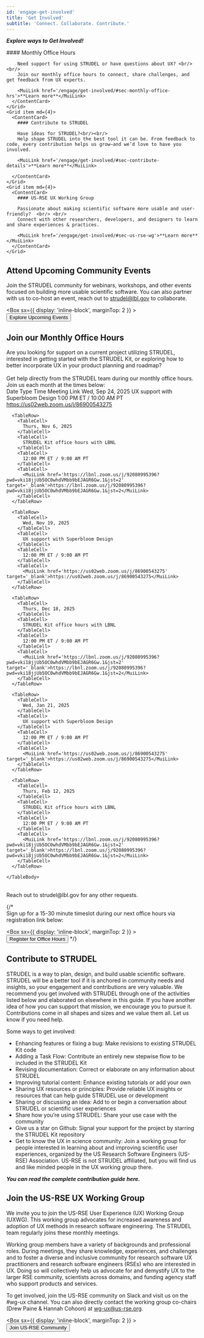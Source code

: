 ```yaml
---
id: 'engage-get-involved'
title: 'Get Involved'
subtitle: 'Connect. Collaborate. Contribute.'
---
```


<Hero>

***Explore ways to Get Involved!***

<Grid container spacing={4}>
    <Grid item md={4}>
      <ContentCard>
        #### Monthly Office Hours

        Need support for using STRUDEL or have questions about UX? <br/> <br/>
        Join our monthly office hours to connect, share challenges, and get feedback from UX experts.
        
        <MuiLink href='/engage/get-involved/#sec-monthly-office-hrs'>**Learn more**</MuiLink>
      </ContentCard>
    </Grid>
    <Grid item md={4}>
      <ContentCard>
        #### Contribute to STRUDEL

        Have ideas for STRUDEL?<br/><br/>
        Help shape STRUDEL into the best tool it can be. From feedback to code, every contribution helps us grow—and we’d love to have you involved.
        
        <MuiLink href='/engage/get-involved/#sec-contribute-details'>**Learn more**</MuiLink>
        
      </ContentCard>
    </Grid>
    <Grid item md={4}>
      <ContentCard>
        #### US-RSE UX Working Group

        Passionate about making scientific software more usable and user-friendly?  <br/> <br/>
        Connect with other researchers, developers, and designers to learn and share experiences & practices.
        
        <MuiLink href='/engage/get-involved/#sec-us-rse-wg'>**Learn more**</MuiLink>
      </ContentCard>
    </Grid>
  </Grid>

</Hero>

<PageContainer>

<h2 id="sec-monthly-office-hrs">Attend Upcoming Community Events</h2>

Join the STRUDEL community for webinars, workshops, and other events focused on building more usable scientific software. 
You can also partner with us to co-host an event, reach out to <MuiLink href='mailto:strudel@lbl.gov' target='_blank'>strudel@lbl.gov</MuiLink> to collaborate.

  <Box
      sx={{
        display: 'inline-block',
        marginTop: 2
      }}
    >
    <Link to="/engage/events">
        <Button variant="contained">
          Explore Upcoming Events
        </Button>
    </Link>
  </Box>
  

<h2 id="sec-monthly-office-hrs">Join our Monthly Office Hours</h2>

Are you looking for support on a current project utilizing STRUDEL, interested in getting started with the STRUDEL Kit, or exploring how to better incorporate UX in your product planning and roadmap? 
<br/><br/>Get help directly from the STRUDEL team during our monthly office hours. Join us each month at the times below:
<br/>
<InfoTable>
    <TableHead>
      <TableRow>
        <TableCell>
          Date
        </TableCell>
        <TableCell>
          Type
        </TableCell>
        <TableCell>
          Time
        </TableCell>
        <TableCell>
          Meeting Link
        </TableCell>
      </TableRow>
    </TableHead>
    <TableBody>
      <TableRow>
        <TableCell>
          Wed, Sep 24, 2025
        </TableCell>
        <TableCell>
          UX support with Superbloom Design
        </TableCell>
        <TableCell>
          1:00 PM ET / 10:00 AM PT
        </TableCell>
        <TableCell>
          <MuiLink href='https://us02web.zoom.us/j/86900543275' target='_blank'>https://us02web.zoom.us/j/86900543275</MuiLink>
        </TableCell>
      </TableRow>
      
      <TableRow>
        <TableCell>
          Thurs, Nov 6, 2025
        </TableCell>
        <TableCell>
          STRUDEL Kit office hours with LBNL
        </TableCell>
        <TableCell>
          12:00 PM ET / 9:00 AM PT
        </TableCell>
        <TableCell>
          <MuiLink href='https://lbnl.zoom.us/j/92080995396?pwd=vki18jjUb5OC0whdVMbb9bEJAGR6Gw.1&jst=2' target='_blank'>https://lbnl.zoom.us/j/92080995396?pwd=vki18jjUb5OC0whdVMbb9bEJAGR6Gw.1&jst=2</MuiLink>
        </TableCell>
      </TableRow>

      <TableRow>
        <TableCell>
          Wed, Nov 19, 2025
        </TableCell>
        <TableCell>
          UX support with Superbloom Design
        </TableCell>
        <TableCell>
          12:00 PM ET / 9:00 AM PT
        </TableCell>
        <TableCell>
          <MuiLink href='https://us02web.zoom.us/j/86900543275' target='_blank'>https://us02web.zoom.us/j/86900543275</MuiLink>
        </TableCell>
      </TableRow>

      <TableRow>
        <TableCell>
          Thurs, Dec 18, 2025
        </TableCell>
        <TableCell>
          STRUDEL Kit office hours with LBNL
        </TableCell>
        <TableCell>
          12:00 PM ET / 9:00 AM PT
        </TableCell>
        <TableCell>
          <MuiLink href='https://lbnl.zoom.us/j/92080995396?pwd=vki18jjUb5OC0whdVMbb9bEJAGR6Gw.1&jst=2' target='_blank'>https://lbnl.zoom.us/j/92080995396?pwd=vki18jjUb5OC0whdVMbb9bEJAGR6Gw.1&jst=2</MuiLink>
        </TableCell>
      </TableRow>

      <TableRow>
        <TableCell>
          Wed, Jan 21, 2025
        </TableCell>
        <TableCell>
          UX support with Superbloom Design
        </TableCell>
        <TableCell>
          12:00 PM ET / 9:00 AM PT
        </TableCell>
        <TableCell>
          <MuiLink href='https://us02web.zoom.us/j/86900543275' target='_blank'>https://us02web.zoom.us/j/86900543275</MuiLink>
        </TableCell>
      </TableRow>

      <TableRow>
        <TableCell>
          Thurs, Feb 12, 2025
        </TableCell>
        <TableCell>
          STRUDEL Kit office hours with LBNL
        </TableCell>
        <TableCell>
          12:00 PM ET / 9:00 AM PT
        </TableCell>
        <TableCell>
          <MuiLink href='https://lbnl.zoom.us/j/92080995396?pwd=vki18jjUb5OC0whdVMbb9bEJAGR6Gw.1&jst=2' target='_blank'>https://lbnl.zoom.us/j/92080995396?pwd=vki18jjUb5OC0whdVMbb9bEJAGR6Gw.1&jst=2</MuiLink>
        </TableCell>
      </TableRow>

    </TableBody>
  </InfoTable>
<br/>
Reach out to  <MuiLink href='mailto:strudel@lbl.gov' target='_blank'>strudel@lbl.gov</MuiLink> for any other requests. 

{/*
<br/>Sign up for a 15-30 minute timeslot during our next office hours via registration link below:

<Box
      sx={{
        display: 'inline-block',
        marginTop: 2
      }}
    >
    <Link to="">
        <Button variant="contained">
          Register for Office Hours
        </Button>
    </Link>
  </Box>
  */}

<h2 id="sec-contribute-details">Contribute to STRUDEL</h2>


STRUDEL is a way to plan, design, and build usable scientific software. STRUDEL will be a better tool if it is anchored in community needs and insights, so your engagement and contributions are very valuable. We recommend you get involved with STRUDEL through one of the activities listed below and elaborated on elsewhere in this guide. If you have another idea of how you can support that mission, we encourage you to pursue it. Contributions come in all shapes and sizes and we value them all. Let us know if you <MuiLink href='https://github.com/strudel-science/strudel-kit/blob/main/CONTRIBUTING.md#getting-help' target='_blank'>need help</MuiLink>.

Some ways to get involved:

- <MuiLink href='https://github.com/strudel-science/strudel-kit/blob/main/CONTRIBUTING.md#proposing-or-adding-a-feature' target='_blank'>Enhancing features</MuiLink> or <MuiLink href='https://github.com/strudel-science/strudel-kit/blob/main/CONTRIBUTING.md#filing-or-fixing-a-bug' target='_blank'>fixing a bug</MuiLink>: Make revisions to existing STRUDEL Kit code
- <MuiLink href='https://github.com/strudel-science/strudel-kit/blob/main/CONTRIBUTING.md#proposing-or-adding-a-new-task-flow' target='_blank'>Adding a Task Flow</MuiLink>: Contribute an entirely new stepwise flow to be included in the STRUDEL Kit
- <MuiLink href='https://github.com/strudel-science/strudel-kit/blob/main/CONTRIBUTING.md#revising-the-docs' target='_blank'>Revising documentation</MuiLink>: Correct or elaborate on any information about STRUDEL
- <MuiLink href='https://github.com/strudel-science/strudel-kit/blob/main/CONTRIBUTING.md#improving-guides' target='_blank'>Improving tutorial content</MuiLink>: Enhance existing tutorials or add your own
- <MuiLink href='https://github.com/strudel-science/strudel-kit/blob/main/CONTRIBUTING.md#sharing-ux-resources-or-principles' target='_blank'>Sharing UX resources or principles</MuiLink>: Provide reliable UX insights or resources that can help guide STRUDEL use or development
- <MuiLink href='https://github.com/strudel-science/strudel-kit/blob/main/CONTRIBUTING.md#contributing-to-a-discussion' target='_blank'>Sharing or discussing an idea</MuiLink>: Add to or begin a conversation about STRUDEL or scientific user experiences
- <MuiLink href='https://github.com/strudel-science/strudel-kit/blob/main/CONTRIBUTING.md#adding-an-example' target='_blank'>Share how you’re using STRUDEL</MuiLink>: Share your use case with the community
- <MuiLink href='https://github.com/strudel-science/strudel-kit' target='_blank'>Give us a star on Github</MuiLink>: Signal your support for the project by <MuiLink href='https://docs.github.com/en/get-started/exploring-projects-on-github/saving-repositories-with-stars' target='_blank'>starring</MuiLink> the STRUDEL Kit repository
- <MuiLink href='https://us-rse.org/wg/ux/' target='_blank'>Get to know the UX in science community</MuiLink>: Join a working group for people interested in learning about and improving scientific user experiences, organized by the US Research Software Engineers (US-RSE) Association. US-RSE is not STRUDEL affiliated, but you will find us and like minded people in the UX working group there.

***You can read the <MuiLink href='https://github.com/strudel-science/strudel-kit/blob/main/CONTRIBUTING.md' target='_blank'>complete contribution guide here</MuiLink>.***

<h2 id="sec-us-rse-wg">Join the US-RSE UX Working Group</h2>

We invite you to join the US-RSE User Experience (UX) Working Group (UXWG). This working group advocates for increased awareness and adoption of UX methods in research software engineering. The STRUDEL team regularly joins these monthly meetings.

Working group members have a variety of backgrounds and professional roles. During meetings, they share knowledge, experiences, and challenges and to foster a diverse and inclusive community for research software UX practitioners and research software engineers (RSEs) who are interested in UX. Doing so will collectively help us advocate for and demystify UX to the larger RSE community, scientists across domains, and funding agency staff who support products and services.

To get involved, <MuiLink href='https://docs.google.com/forms/d/e/1FAIpQLSdJbPczGHFN8mfMFu_YQym508OzFtOZxfSzr1sOoINxaMmiaw/viewform' target='_blank'>join the US-RSE community on Slack</MuiLink> and visit us on the <MuiLink href='https://usrse.slack.com/messages/wg-ux' target='_blank'>#wg-ux</MuiLink>  channel. You can also directly contact the working group co-chairs (Drew Paine & Hannah Cohoon) at <MuiLink href='mailto:wg-ux@us-rse.org' target='_blank'>wg-ux@us-rse.org</MuiLink>.

<Box
      sx={{
        display: 'inline-block',
        marginTop: 2
      }}
    >
    <Link to="https://docs.google.com/forms/d/e/1FAIpQLSdJbPczGHFN8mfMFu_YQym508OzFtOZxfSzr1sOoINxaMmiaw/viewform">
        <Button variant="contained">
          Join US-RSE Community
        </Button>
    </Link>
  </Box>


</PageContainer>